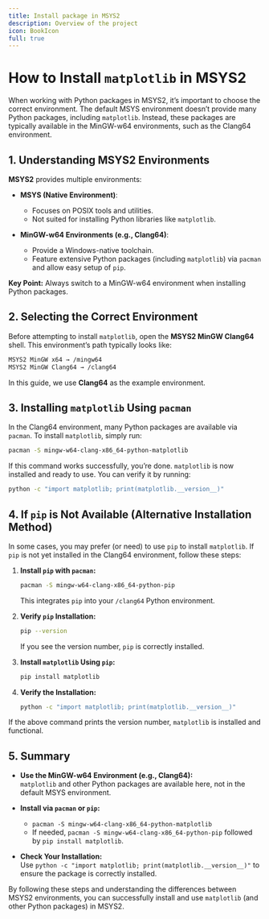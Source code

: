 ---
title: Install package in MSYS2
description: Overview of the project
icon: BookIcon
full: true
---


# How to Install `matplotlib` in MSYS2

When working with Python packages in MSYS2, it’s important to choose the correct environment. The default MSYS environment doesn’t provide many Python packages, including `matplotlib`. Instead, these packages are typically available in the MinGW-w64 environments, such as the Clang64 environment.

## 1. Understanding MSYS2 Environments

**MSYS2** provides multiple environments:

- **MSYS (Native Environment)**:  
  - Focuses on POSIX tools and utilities.  
  - Not suited for installing Python libraries like `matplotlib`.

- **MinGW-w64 Environments (e.g., Clang64)**:  
  - Provide a Windows-native toolchain.  
  - Feature extensive Python packages (including `matplotlib`) via `pacman` and allow easy setup of `pip`.

**Key Point:** Always switch to a MinGW-w64 environment when installing Python packages.

## 2. Selecting the Correct Environment

Before attempting to install `matplotlib`, open the **MSYS2 MinGW Clang64** shell. This environment’s path typically looks like:

```bash
MSYS2 MinGW x64 → /mingw64
MSYS2 MinGW Clang64 → /clang64
```

In this guide, we use **Clang64** as the example environment.

## 3. Installing `matplotlib` Using `pacman`

In the Clang64 environment, many Python packages are available via `pacman`. To install `matplotlib`, simply run:

```bash
pacman -S mingw-w64-clang-x86_64-python-matplotlib
```

If this command works successfully, you’re done. `matplotlib` is now installed and ready to use. You can verify it by running:

```bash
python -c "import matplotlib; print(matplotlib.__version__)"
```

## 4. If `pip` is Not Available (Alternative Installation Method)

In some cases, you may prefer (or need) to use `pip` to install `matplotlib`. If `pip` is not yet installed in the Clang64 environment, follow these steps:

1. **Install `pip` with `pacman`:**

   ```bash
   pacman -S mingw-w64-clang-x86_64-python-pip
   ```
   
   This integrates `pip` into your `/clang64` Python environment.

2. **Verify `pip` Installation:**
   
   ```bash
   pip --version
   ```

   If you see the version number, `pip` is correctly installed.

3. **Install `matplotlib` Using `pip`:**

   ```bash
   pip install matplotlib
   ```

4. **Verify the Installation:**

   ```bash
   python -c "import matplotlib; print(matplotlib.__version__)"
   ```

If the above command prints the version number, `matplotlib` is installed and functional.

## 5. Summary

- **Use the MinGW-w64 Environment (e.g., Clang64):**  
  `matplotlib` and other Python packages are available here, not in the default MSYS environment.

- **Install via `pacman` or `pip`:**  
  - `pacman -S mingw-w64-clang-x86_64-python-matplotlib`  
  - If needed, `pacman -S mingw-w64-clang-x86_64-python-pip` followed by `pip install matplotlib`.

- **Check Your Installation:**  
  Use `python -c "import matplotlib; print(matplotlib.__version__)"` to ensure the package is correctly installed.

By following these steps and understanding the differences between MSYS2 environments, you can successfully install and use `matplotlib` (and other Python packages) in MSYS2.